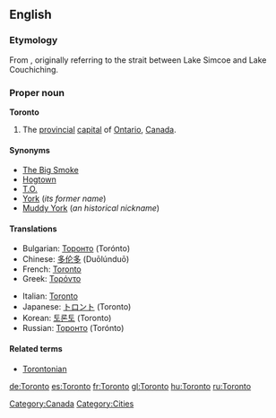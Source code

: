 ==English==
{{wikipedia}}

===Etymology===
From {{etyl|moh}} {{term|tkaronto||where trees stand in water}}, originally referring to the strait between Lake Simcoe and Lake Couchiching.

===Proper noun===
'''Toronto'''

# The [[provincial]] [[capital]] of [[Ontario]], [[Canada]].

====Synonyms====
* [[Big Smoke|The Big Smoke]]
* [[Hogtown]]
* [[T.O.]]
* [[York]] (''its former name'')
* [[Muddy York]] (''an historical nickname'')

====Translations====
{{trans-top|provincial capital on Ontario, Canada}}
* Bulgarian: [[Торонто]] (Torónto)
* Chinese: [[多伦多]] (Duōlúnduō)
* French: [[Toronto#French|Toronto]]
* Greek: [[Τορόντο]]
{{trans-mid}}
* Italian: [[Toronto#Italian|Toronto]]
* Japanese: [[トロント]] (Toronto)
* Korean: [[토론토]] (Toronto)
* Russian: [[Торонто]] (Torónto)
{{trans-bottom}}

====Related terms====
* [[Torontonian]]

[[Category:Canada]]
[[Category:Cities]]

[[de:Toronto]]
[[es:Toronto]]
[[fr:Toronto]]
[[gl:Toronto]]
[[hu:Toronto]]
[[ru:Toronto]]
